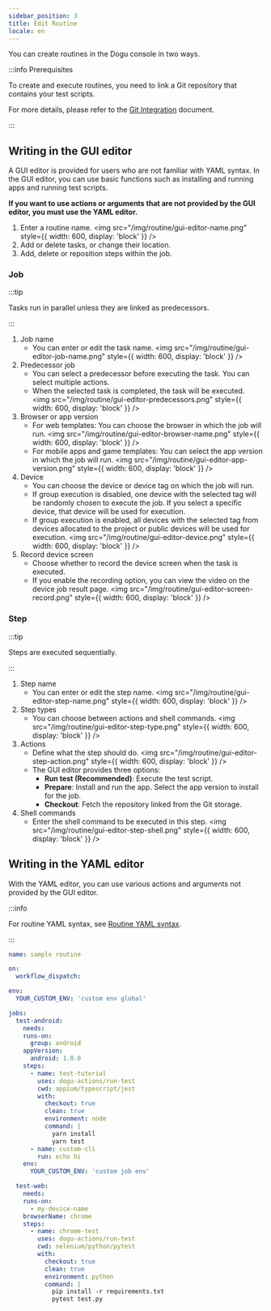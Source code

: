 ```yaml
---
sidebar_position: 3
title: Edit Routine
locale: en
---
```


You can create routines in the Dogu console in two ways.

:::info Prerequisites

To create and execute routines, you need to link a Git repository that contains your test scripts.

For more details, please refer to the [Git Integration](/management/project/git-integration) document.

:::

## Writing in the GUI editor

A GUI editor is provided for users who are not familiar with YAML syntax. In the GUI editor, you can use basic functions such as installing and running apps and running test scripts.

**If you want to use actions or arguments that are not provided by the GUI editor, you must use the YAML editor.**

1. Enter a routine name.
   <img
     src="/img/routine/gui-editor-name.png"
     style={{ width: 600, display: 'block' }}
   />
2. Add or delete tasks, or change their location.
3. Add, delete or reposition steps within the job.

### Job

:::tip

Tasks run in parallel unless they are linked as predecessors.

:::

1. Job name
   - You can enter or edit the task name.
     <img
       src="/img/routine/gui-editor-job-name.png"
       style={{ width: 600, display: 'block' }}
     />
2. Predecessor job
   - You can select a predecessor before executing the task. You can select multiple actions.
   - When the selected task is completed, the task will be executed.
     <img
       src="/img/routine/gui-editor-predecessors.png"
       style={{ width: 600, display: 'block' }}
     />
3. Browser or app version
   - For web templates: You can choose the browser in which the job will run.
     <img
       src="/img/routine/gui-editor-browser-name.png"
       style={{ width: 600, display: 'block' }}
     />
   - For mobile apps and game templates: You can select the app version in which the job will run.
     <img
       src="/img/routine/gui-editor-app-version.png"
       style={{ width: 600, display: 'block' }}
     />
4. Device
   - You can choose the device or device tag on which the job will run.
   - If group execution is disabled, one device with the selected tag will be randomly chosen to execute the job. If you select a specific device, that device will be used for execution.
   - If group execution is enabled, all devices with the selected tag from devices allocated to the project or public devices will be used for execution.
     <img
       src="/img/routine/gui-editor-device.png"
       style={{ width: 600, display: 'block' }}
     />
5. Record device screen
   - Choose whether to record the device screen when the task is executed.
   - If you enable the recording option, you can view the video on the device job result page.
     <img
       src="/img/routine/gui-editor-screen-record.png"
       style={{ width: 600, display: 'block' }}
     />

### Step

:::tip

Steps are executed sequentially.

:::

1. Step name
   - You can enter or edit the step name.
     <img
       src="/img/routine/gui-editor-step-name.png"
       style={{ width: 600, display: 'block' }}
     />
2. Step types
   - You can choose between actions and shell commands.
     <img
       src="/img/routine/gui-editor-step-type.png"
       style={{ width: 600, display: 'block' }}
     />
3. Actions
   - Define what the step should do.
     <img
       src="/img/routine/gui-editor-step-action.png"
       style={{ width: 600, display: 'block' }}
     />
   - The GUI editor provides three options:
     - **Run test (Recommended)**: Execute the test script.
     - **Prepare**: Install and run the app. Select the app version to install for the job.
     - **Checkout**: Fetch the repository linked from the Git storage.
4. Shell commands
   - Enter the shell command to be executed in this step.
     <img
       src="/img/routine/gui-editor-step-shell.png"
       style={{ width: 600, display: 'block' }}
     />

## Writing in the YAML editor

With the YAML editor, you can use various actions and arguments not provided by the GUI editor.

:::info

For routine YAML syntax, see [Routine YAML syntax](./syntax).

:::

```yaml title="example.yaml"
name: sample routine

on:
  workflow_dispatch:

env:
  YOUR_CUSTOM_ENV: 'custom env global'

jobs:
  test-android:
    needs:
    runs-on:
      group: android
    appVersion:
      android: 1.0.0
    steps:
      - name: test-tutorial
        uses: dogu-actions/run-test
        cwd: appium/typescript/jest
        with:
          checkout: true
          clean: true
          environment: node
          command: |
            yarn install
            yarn test
      - name: custom-cli
        run: echo hi
    env:
      YOUR_CUSTOM_ENV: 'custom job env'

  test-web:
    needs:
    runs-on:
      - my-device-name
    browserName: chrome
    steps:
      - name: chrome-test
        uses: dogu-actions/run-test
        cwd: selenium/python/pytest
        with:
          checkout: true
          clean: true
          environment: python
          command: |
            pip install -r requirements.txt
            pytest test.py
```

